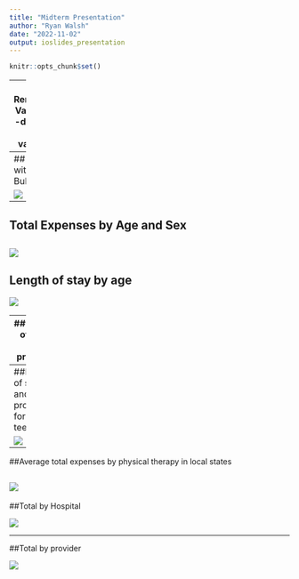 ```yaml
---
title: "Midterm Presentation"
author: "Ryan Walsh"
date: "2022-11-02"
output: ioslides_presentation
---
```


```r
knitr::opts_chunk$set()
```
---
## Renaming Variables
-defining sex variable

```r
df1$sex1 <- case_when(df1$sex == 1 ~ 'male',df1$sex == 2 ~ 'female', df1$sex == 9 ~'Other')
```


-defining providers by name
```r
df1$provider1 <- case_when(df1$provider == 7201 ~ "Newport", df1$provider == 7202 ~ "St. Joseph Health Services of RI",df1$provider == 7203 ~ "Memorial",df1$provider == 7204 ~ "Miriam",df1$provider == 7205 ~ "Rhode Island Hospital",df1$provider == 7206 ~ "Roger Williams",df1$provider == 7209 ~ "South County",df1$provider == 7210 ~ "Kent County",df1$provider == 7211 ~ "Westerly",df1$provider == 7212 ~ "Rehab of RI",df1$provider == 7213 ~ "Landmark Medical Center",df1$provider == 7214 ~ "Women and Infants",df1$provider == 7215 ~ "Bradley",df1$provider == 7216 ~ "Butler",)
```
---
## Slide with Bullets

![](Dispotion.png)
---
## Total Expenses by Age and Sex

![](AgevTot.png)
---
## Length of stay by age

![](AgevLos.png)

---
##Length of stay and provider

![](LosProv.png)

---
##Length of stay and provider for teenagers

![](LosProvTeen.png)
---
##Average total expenses by physical therapy in local states

![](pysical_therapy.png)
---
##Total by Hospital

![](TotbyHos.png)

---
##Total by provider

![](TotvProv.png)